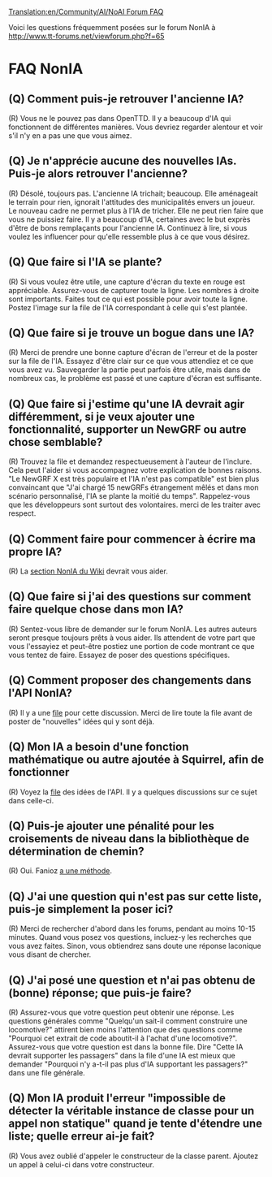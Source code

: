 [[Translation:en/Community/AI/NoAI Forum FAQ]]


{{fr/NonIA}}

Voici les questions fréquemment posées sur le forum NonIA à http://www.tt-forums.net/viewforum.php?f=65

=FAQ NonIA=

==(Q) Comment puis-je retrouver l'ancienne IA?==
(R) Vous ne le pouvez pas dans OpenTTD. Il y a beaucoup d'IA qui fonctionnent de différentes manières. Vous devriez regarder alentour et voir s'il n'y en a pas une que vous aimez.


==(Q) Je n'apprécie aucune des nouvelles IAs. Puis-je alors retrouver l'ancienne?==
(R) Désolé, toujours pas. L'ancienne IA trichait; beaucoup. Elle aménageait le terrain pour rien, ignorait l'attitudes des municipalités envers un joueur. Le nouveau cadre ne permet plus à l'IA de tricher. Elle ne peut rien faire que vous ne puissiez faire. Il y a beaucoup d'IA, certaines avec le but  exprès d'être de bons remplaçants pour l'ancienne IA. Continuez à lire, si vous voulez les influencer pour qu'elle ressemble plus à ce que vous désirez.


==(Q) Que faire si l'IA se plante?==
(R) Si vous voulez être utile, une capture d'écran du texte en rouge est appréciable. Assurez-vous de capturer toute la ligne. Les nombres à droite sont importants. Faites tout ce qui est possible pour avoir toute la ligne. Postez l'image sur la file de l'IA correspondant à celle qui s'est plantée.


==(Q) Que faire si je trouve un bogue dans une IA?==
(R) Merci de prendre une bonne capture d'écran de l'erreur et de la poster sur la file de l'IA. Essayez d'être clair sur ce que vous attendiez et ce que vous avez vu. Sauvegarder la partie peut parfois être utile, mais dans de nombreux cas, le problème est passé et une capture d'écran est suffisante.


==(Q) Que faire si j'estime qu'une IA devrait agir différemment, si je veux ajouter une fonctionnalité, supporter un NewGRF ou autre chose semblable?==
(R) Trouvez la file et demandez respectueusement à l'auteur de l'inclure. Cela peut l'aider si vous accompagnez votre explication de bonnes raisons. "Le NewGRF X est très populaire et l'IA n'est pas compatible" est bien plus  convaincant que "J'ai chargé 15 newGRFs étrangement mêlés et dans mon scénario personnalisé, l'IA se plante la moitié du temps". Rappelez-vous que les développeurs sont surtout des volontaires. merci de les traiter avec respect.


==(Q) Comment faire pour commencer à écrire ma propre IA?==
(R) La [[fr/Development/Script/IA/Page principale|section NonIA du Wiki]] devrait vous aider.


==(Q) Que faire si j'ai des questions sur comment faire quelque chose dans mon IA?==
(R) Sentez-vous libre de demander sur le forum NonIA. Les autres auteurs seront presque toujours prêts à vous aider. Ils attendent de votre part que vous l'essayiez et peut-être postiez une portion de code montrant ce que vous tentez de faire. Essayez de poser des questions spécifiques.


==(Q) Comment proposer des changements dans l'API NonIA?==
(R) Il y a une [http://www.tt-forums.net/viewtopic.php?f=65&t=44249 file] pour cette discussion. Merci de lire toute la file avant de poster de "nouvelles" idées qui y sont déjà.


==(Q) Mon IA a besoin d'une fonction mathématique ou autre ajoutée à Squirrel, afin de fonctionner==
(R) Voyez la [http://www.tt-forums.net/viewtopic.php?f=65&t=44249 file] des idées de l'API. Il y a quelques discussions sur ce sujet dans celle-ci.


==(Q) Puis-je ajouter une pénalité pour les croisements de niveau dans la bibliothèque de détermination de chemin?==
(R) Oui. Fanioz [http://www.tt-forums.net/viewtopic.php?p=809026#p809026 a une méthode].


==(Q) J'ai une question qui n'est pas sur cette liste, puis-je simplement la poser ici?==
(R) Merci de rechercher d'abord dans les forums, pendant au moins 10-15 minutes. Quand vous posez vos questions, incluez-y les recherches que vous avez faites. Sinon, vous obtiendrez sans doute une réponse laconique vous disant de chercher.


==(Q) J'ai posé une question et n'ai pas obtenu de (bonne) réponse; que puis-je faire?==
(R) Assurez-vous que votre question peut obtenir une réponse. Les questions générales comme "Quelqu'un sait-il comment construire une locomotive?" attirent bien moins l'attention que des questions comme "Pourquoi cet extrait de code aboutit-il à l'achat d'une locomotive?". Assurez-vous que votre question est dans la bonne file. Dire "Cette IA devrait supporter les passagers" dans la file d'une IA est mieux que demander "Pourquoi n'y a-t-il pas plus d'IA supportant les passagers?" dans une file générale.


==(Q) Mon IA produit l'erreur "impossible de détecter la véritable instance de classe pour un appel non statique" quand je tente d'étendre une liste; quelle erreur ai-je fait?==
(R) Vous avez oublié d'appeler le constructeur de la classe parent. Ajoutez un appel à celui-ci dans votre constructeur.